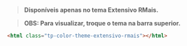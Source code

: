 
<Meta title="Core/Color System/Themes/Extensivo RMais" />

<Title>Extensivo RMais</Title>

> **Disponíveis apenas no tema Extensivo RMais.**

> **OBS: Para visualizar, troque o tema na barra superior.**

```html
<html class="tp-color-theme-extensivo-rmais"></html>
```

<Title>Colors</Title>

<ColorPalette>
  <ColorItem
    title="Brand"
    colors={{
      brand: 'hsl(var(--tp-color-brand))',
    }}
  />
  <ColorItem
    title="Contrast"
    colors={{
      '': 'hsl(var(--tp-color-contrast-fixed))',
    }}
  />
</ColorPalette>

<Title>Variants</Title>

<ColorPalette>
  <ColorItem
    title="Brand"
    colors={{
      'brand-1': 'hsl(var(--tp-color-brand-1))',
      'brand-2': 'hsl(var(--tp-color-brand-2))',
      'brand-3': 'hsl(var(--tp-color-brand-3))',
      'brand-4': 'hsl(var(--tp-color-brand-4))',
      'brand-5': 'hsl(var(--tp-color-brand-5))',
    }}
  />
  <ColorItem
    title="Contrast"
    colors={{
      'brand-1': 'hsl(var(--tp-color-neutral-10))',
      'brand-2': 'hsl(var(--tp-color-neutral-10))',
      'brand-3': 'hsl(var(--tp-color-contrast-fixed))',
      'brand-4': 'hsl(var(--tp-color-neutral-1))',
      'brand-5': 'hsl(var(--tp-color-neutral-1))',
    }}
  />
</ColorPalette>
